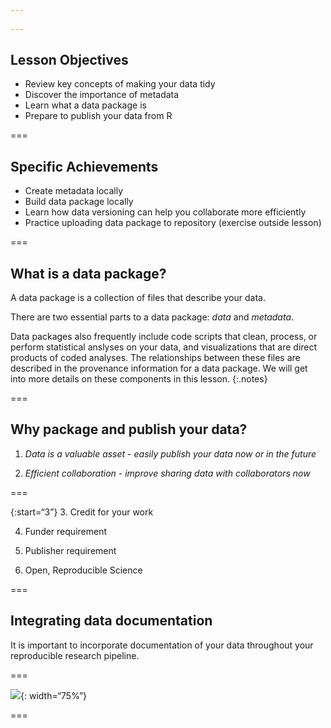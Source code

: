 ```yaml
---
 
---
```

## Lesson Objectives

   -  Review key concepts of making your data tidy  
   -  Discover the importance of metadata
   -  Learn what a data package is
   -  Prepare to publish your data from R

===

## Specific Achievements

   -  Create metadata locally
   -  Build data package locally
   -  Learn how data versioning can help you collaborate more efficiently
   -  Practice uploading data package to repository (exercise outside lesson)

===

## What is a data package?

A data package is a collection of files that describe your data.  

There are two essential parts to a data package: _data_ and _metadata_. 

Data packages also frequently include code scripts that clean, process, or perform statistical anslyses on your data, and visualizations that are direct products of coded analyses.  The relationships between these files are described in the provenance information for a data package.  We will get into more details on these components in this lesson.
{:.notes}

===

## Why package and publish your data?   

1. *Data is a valuable asset - easily publish your data now or in the future*

2. *Efficient collaboration - improve sharing data with collaborators now*

===

{:start="3"}
3. Credit for your work 

4. Funder requirement

5. Publisher requirement

6. Open, Reproducible Science

===

## Integrating data documentation 

It is important to incorporate documentation of your data throughout your reproducible research pipeline.  

===

![]({% include asset.html path="images/wrkflow_diagram.png" %}){: width="75%"} 


===
  
